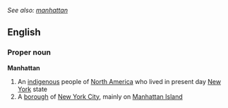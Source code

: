 ''See also: [[manhattan]]''
==English==
===Proper noun===
{{wikipedia}}
'''Manhattan'''
#An [[indigenous]] people of [[North America]] who lived in present day [[New York]] state
#A [[borough]] of [[New York City]], mainly on [[Manhattan Island]]